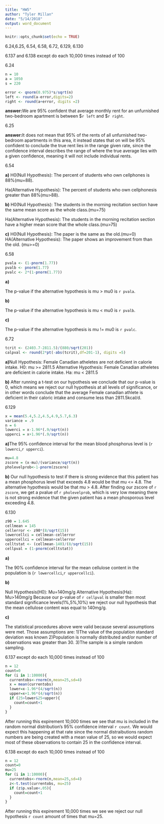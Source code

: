 ```yaml
---
title: "HW5"
author: "Tyler Millan"
date: "5/14/2018"
output: word_document
---
```


```r
knitr::opts_chunk$set(echo = TRUE)
```

6.24,6.25, 6.54, 6.58, 6.72, 6.129, 6.130


6.137 and 6.138 except do each 10,000 times instead of 100

6.24
```r
n = 10
a = 1050
s = 220

error <- qnorm(0.975)*s/sqrt(n)
left <- round(a-error,digits=2)
right <- round(a+error, digits =2)
```

**answer:**We are 95% confident that average monthly rent for an unfurnished two-bedroom apartment is between $`r left` and $`r right`.

6.25

**answer:**It does not mean that 95% of the rents of all unfurnished two-bedroom apartments in this area, it instead states that on will be 95% confident to conclude the true rent lies in the range given rate, since the confidence interval describes the range of where the true average lies with a given confidence, meaning it will not include individual rents.

6.54

**a)**
H0(Null Hypothesis): The percent of students who own cellphones is 88%(mu=88).

Ha(Alternative Hypothesis): The percent of students who own cellphonesis greater than 88%(mu>88).

**b)**
H0(Null Hypothesis): The students in the morning recitation section have the same mean score as the whole class.(mu=75)

Ha(Alternative Hypothesis): The students in the morning recitation section have a higher mean score that the whole class.(mu>75)

**c)**
H0(Null Hypothesis): The paper is the same as the old.(mu=0)
HA(Alternative Hypothesis): The paper shows an improvement from than the old. (mu>=0)


6.58
```r
pvala <- (1-pnorm(1.77))
pvalb <- pnorm(1.77)
pvalc <- 2*(1-pnorm(1.77))
```

**a)**

The p-value if the alternative hypothesis is mu > mu0 is `r pvala`.

**b)**

The p-value if the alternative hypothesis is mu < mu0 is `r pvalb`.

**c)**

The p-value if the alternative hypothesis is mu != mu0 is `r pvalc`.

6.72
```r
tcrit <- (2403.7-2811.5)/(880/sqrt(201))
calpval <- round(2*pt(-abs(tcrit),df=201-1), digits =5)

```

**a)**Null Hypothesis: Female Canadian atheletes are not deficient in calorie intake. 
H0: mu >= 2811.5
Alternative Hypothesis: Female Canadian atheletes are deficient in calorie intake. 
Ha: mu < 2811.5

**b)**
After running a t-test on our hypothesis we conclude that our p-value is 0, which means we reject our null hypothesis at all levels of significance, or in other words conclude that the average Female canadian athlete is deficient in their caloric intake and consume less than 2811.5kcal/d. 

6.129
```r
x = mean(5.4,5.2,4.5,4.9,5.7,6.3)
variance = .9
n = 6
lowerci = x-1.96*(.9/sqrt(n))
upperci = x+1.96*(.9/sqrt(n))
```

**a)**The 95% confidence interval for the mean blood phosphorus level is (`r lowerci`,`r upperci`).

```r
mu=4.8
zscore = (x-mu)/(variance/sqrt(n))
pholevelprob<-1-pnorm(zscore)
```

**b)** Our null hypothesis to test if there is strong evidence that this patient has a mean phosphorus level that exceeds 4.8 would be that mu <= 4.8. The alternative hypothesis would be that mu > 4.8. After finding our zscore of `r zscore`, we get a pvalue of `r pholevelprob`, which is very low meaning there is not strong evidence that the given patient has a mean phosporous level exceeding 4.8.

6.130
```r
z90 = 1.645
cellmean = 145
cellerror <- z90*(8/sqrt(15))
lowercellci = cellmean-cellerror
uppercellci = cellmean+cellerror
celltstat <- (cellmean-140)/(8/sqrt(15))
cellpval = (1-pnorm(celltstat))

```

**a)**

The 90% confidence interval for the mean cellulose content in the population is (`r lowercellci`,`r uppercellci`).

**b)**

Null Hypothesis(H0): Mu=140mg/g
Alternative Hypothesis(Ha): Mu>140mg/g
Because our p-value of `r cellpval` is smaller then most standard significance levels(1%,5%,10%) we reject our null hypothesis that the mean cellulose content was equal to 140mg/g.

**c)**

The statistical procedures above were valid because several assumptions were met. Those assumptions are:
1)The value of the population standard deviation was known
2)Population is normally distributed and/or number of observations was greater than 30.
3)The sample is a simple random sampling.

6.137 except do each 10,000 times instead of 100

```r
n = 12
count=0
for (i in 1:10000){
  currentobs<-rnorm(n,mean=25,sd=4)
  x = mean(currentobs)
  lower=x-1.96*(4/sqrt(n))
  upper=x+1.96*(4/sqrt(n))
  if (25>lower&25<upper){
    count=count+1
  }
}
```

After running this expirement 10,000 times we see that mu is included in the random normal distribution's 95% confidence interval `r count`. We would expect this happening at that rate since the normal distraibutions random numbers are being created with a mean value of 25, so we would expect most of these observations to contain 25 in the confidence interval. 

6.138 except do each 10,000 times instead of 100

```r
n = 12
count=0
mu=25
for (i in 1:10000){
  currentobs<-rnorm(n,mean=25,sd=4)
  z<-t.test(currentobs, mu=25)
  if (z$p.value<.05){
    count=count+1
  }
}
```

After running this expirement 10,000 times we see we reject our null hypothesis `r count` amount of times that mu=25.

